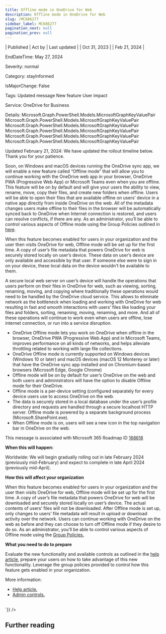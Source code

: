```yaml
---
title: Offline mode in OneDrive for Web
description: Offline mode in OneDrive for Web
slug: /MC686277
sidebar_label: MC686277
pagination_next: null
pagination_prev: null
---
```



| Published | Act by | Last updated |
| Oct 31, 2023 |  | Feb 21, 2024 |

EndDateTime: May 27, 2024

Severity: normal

Category: stayInformed

IsMajorChange: False

Tags: Updated message New feature User impact

Service: OneDrive for Business

Details: Microsoft.Graph.PowerShell.Models.MicrosoftGraphKeyValuePair Microsoft.Graph.PowerShell.Models.MicrosoftGraphKeyValuePair Microsoft.Graph.PowerShell.Models.MicrosoftGraphKeyValuePair Microsoft.Graph.PowerShell.Models.MicrosoftGraphKeyValuePair Microsoft.Graph.PowerShell.Models.MicrosoftGraphKeyValuePair Microsoft.Graph.PowerShell.Models.MicrosoftGraphKeyValuePair

<div dangerouslySetInnerHTML={{__html:`
<p>Updated February 21, 2024: We have updated the rollout timeline below. Thank you for your patience.</p><p>Soon, on Windows and macOS devices running the OneDrive sync app, we will enable a new feature called “Offline mode” that will allow you to continue working with the OneDrive web app in your browser, OneDrive PWA (Progressive Web App) or Microsoft Teams even when you are offline. This feature will be on by default and will give your users the ability to view, rename, move, copy their files, and create new folders when offline. Users will be able to open their files that are available offline on users’ device in a native app directly from inside OneDrive on the web. All of the metadata changes users make offline to their files in the browser will be automatically synced back to OneDrive when Internet connection is restored, and users can resolve conflicts, if there are any. As an administrator, you’ll be able to control various aspects of Offline mode using the Group Policies outlined in <a href="https://learn.microsoft.com/sharepoint/use-group-policy" target="_blank">here</a>.</p><p>When this feature becomes enabled for users in your organization and the user then visits OneDrive for web, Offline mode will be set up for the first time. A copy of user’s file metadata that powers OneDrive for web is securely stored locally on user’s device. These data on user’s device are only available and accessible by that user. If someone else were to sign in on your device, these local data on the device wouldn't be available to them.<br></p><p>A secure local web server on user’s device will handle the operations that users perform on their files in OneDrive for web, such as viewing, sorting, renaming, moving, and copying where traditionally these operations would need to be handled by the OneDrive cloud service. This allows to eliminate network as the bottleneck when loading and working with OneDrive for web resulting in fast and smooth interactions with users’ files like loading your files and folders, sorting, renaming, moving, renaming, and more. And all of these operations will continue to work even when users are offline, lose internet connection, or run into a service disruption.<br></p><ul><li>OneDrive Offline mode lets you work on OneDrive when offline in the browser, OneDrive PWA (Progressive Web App) and in Microsoft Teams, improves performance on all kinds of networks, and helps alleviate throttling related to working with large file collections.</li><li>OneDrive Offline mode is currently supported on Windows devices (Windows 10 or later) and macOS devices (macOS 12 Monterey or later) that have the OneDrive sync app installed and on Chromium-based browsers (Microsoft Edge, Google Chrome)<br></li><li>Offline mode will be on by default for user’s OneDrive on the web and both users and administrators will have the option to disable Offline mode for their OneDrive.<br></li><li>Offline mode is a per-device setting (configured separately for every device users use to access OneDrive on the web.<br></li><li>The data is securely stored in a local database under the user’s profile directory and requests are handled through a secure localhost HTTP server. Offline mode is powered by a separate background process (Microsoft.SharePoint.exe).<br></li><li>When Offline mode is on, users will see a new icon in the top navigation bar in OneDrive on the web.<br></li></ul><p>This message is associated with Microsoft 365 Roadmap ID <a href="https://www.microsoft.com/microsoft-365/roadmap?filters=&amp;searchterms=168618" target="_blank">168618</a></p><p><b>When this will happen:</b></p><p>Worldwide: We will begin gradually rolling out in late February 2024 (previously mid-February) and expect to complete in late April 2024 (previously mid-April).
</p><p><b>How this will affect your organization</b><br></p><p>When this feature becomes enabled for users in your organization and the user then visits OneDrive for web, Offline mode will be set up for the first time. A copy of user’s file metadata that powers OneDrive for web will be downloaded and securely stored locally on user’s device. The actual contents of users’ files will not be downloaded. After Offline mode is set up, only changes to users’ file metadata will result in upload or download activity over the network. Users can continue working with OneDrive on the web as before and they can choose to turn off Offline mode if they desire to do so. As an administrator, you’ll be able to control various aspects of Offline mode using the <a href="https://learn.microsoft.com/sharepoint/use-group-policy" target="_blank">Group Policies.</a><br></p><p><b>What you need to do to prepare</b>
</p><p>Evaluate the new functionality and available controls as outlined in the <a href="https://support.microsoft.com/en-us/office/work-with-onedrive-web-app-when-offline-05d1865d-8694-4c0a-8e46-28ccb8c58b37?storagetype=live" target="_blank">help article</a>, prepare your users on how to take advantage of this new functionality. Leverage the group policies provided to control how this feature gets enabled in your organization.</p><p>More information:</p><ul><li><a href="https://support.microsoft.com/en-us/office/work-with-onedrive-web-app-when-offline-05d1865d-8694-4c0a-8e46-28ccb8c58b37?storagetype=live" target="_blank">Help article.</a></li><li>
<a href="https://learn.microsoft.com/sharepoint/use-group-policy" target="_blank">Admin controls.</a><br><br></li></ul>
`}} />

## Further reading
